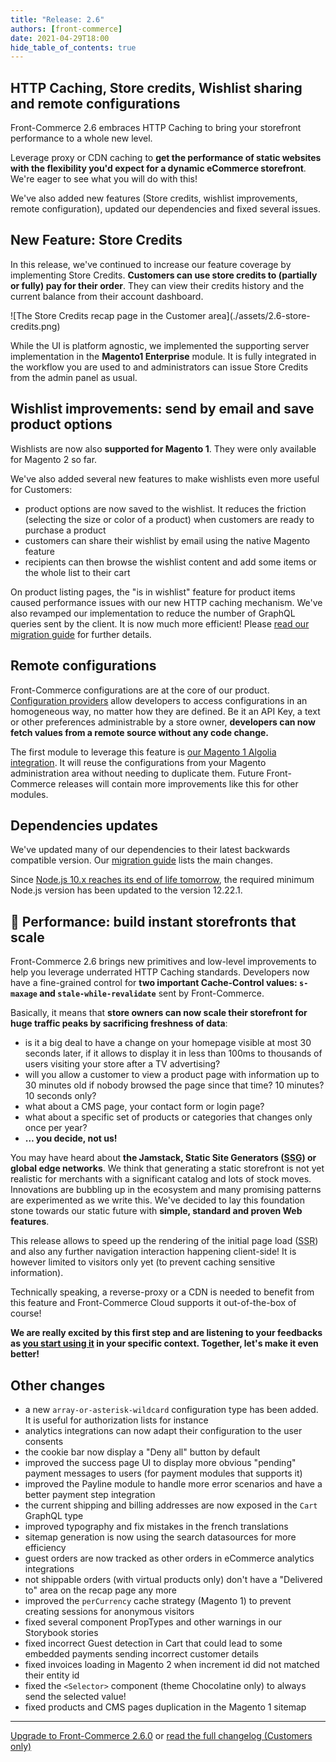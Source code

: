 ```yaml
---
title: "Release: 2.6"
authors: [front-commerce]
date: 2021-04-29T18:00
hide_table_of_contents: true
---
```


## HTTP Caching, Store credits, Wishlist sharing and remote configurations

Front-Commerce 2.6 embraces HTTP Caching to bring your storefront performance to
a whole new level.

Leverage proxy or CDN caching to **get the performance of static websites with
the flexibility you'd expect for a dynamic eCommerce storefront**. We're eager
to see what you will do with this!

We've also added new features (Store credits, wishlist improvements, remote
configuration), updated our dependencies and fixed several issues.

<!--truncate-->


## New Feature: Store Credits

In this release, we've continued to increase our feature coverage by
implementing Store Credits. **Customers can use store credits to (partially or
fully) pay for their order**. They can view their credits history and the
current balance from their account dashboard.

<div className="center">
  ![The Store Credits recap page in the Customer
  area](./assets/2.6-store-credits.png)
</div>

While the UI is platform agnostic, we implemented the supporting server
implementation in the **Magento1 Enterprise** module. It is fully integrated in
the workflow you are used to and administrators can issue Store Credits from the
admin panel as usual.

## Wishlist improvements: send by email and save product options

Wishlists are now also **supported for Magento 1**. They were only available for
Magento 2 so far.

We've also added several new features to make wishlists even more useful for
Customers:

- product options are now saved to the wishlist. It reduces the friction
  (selecting the size or color of a product) when customers are ready to
  purchase a product
- customers can share their wishlist by email using the native Magento feature
- recipients can then browse the wishlist content and add some items or the
  whole list to their cart

On product listing pages, the "is in wishlist" feature for product items caused
performance issues with our new HTTP caching mechanism. We've also revamped our
implementation to reduce the number of GraphQL queries sent by the client. It is
now much more efficient! Please
[read our migration guide](/docs/appendices/migration-guides#Wishlist-Provider)
for further details.

## Remote configurations

Front-Commerce configurations are at the core of our product.
[Configuration providers](/docs/advanced/server/configurations) allow developers
to access configurations in an homogeneous way, no matter how they are defined.
Be it an API Key, a text or other preferences administrable by a store owner,
**developers can now fetch values from a remote source without any code
change.**

The first module to leverage this feature is
[our Magento 1 Algolia integration](/docs/magento1/search-engine#Algolia). It
will reuse the configurations from your Magento administration area without
needing to duplicate them. Future Front-Commerce releases will contain more
improvements like this for other modules.

## Dependencies updates

We've updated many of our dependencies to their latest backwards compatible
version. Our
[migration guide](/docs/appendices/migration-guides#Updated-dependencies) lists
the main changes.

Since
[Node.js 10.x reaches its end of life tomorrow](https://nodejs.org/en/about/releases/),
the required minimum Node.js version has been updated to the version 12.22.1.

## 🚀 Performance: build instant storefronts that scale

Front-Commerce 2.6 brings new primitives and low-level improvements to help you
leverage underrated HTTP Caching standards. Developers now have a fine-grained
control for **two important Cache-Control values: `s-maxage` and
`stale-while-revalidate`** sent by Front-Commerce.

Basically, it means that **store owners can now scale their storefront for huge
traffic peaks by sacrificing freshness of data**:

- is it a big deal to have a change on your homepage visible at most 30 seconds
  later, if it allows to display it in less than 100ms to thousands of users
  visiting your store after a TV advertising?
- will you allow a customer to view a product page with information up to 30
  minutes old if nobody browsed the page since that time? 10 minutes? 10 seconds
  only?
- what about a CMS page, your contact form or login page?
- what about a specific set of products or categories that changes only once per
  year?
- **… you decide, not us!**

You may have heard about **the Jamstack, Static Site Generators
(<abbr title="Static Site Generators">SSG</abbr>) or global edge networks**. We
think that generating a static storefront is not yet realistic for merchants
with a significant catalog and lots of stock moves. Innovations are bubbling up
in the ecosystem and many promising patterns are experimented as we write this.
We've decided to lay this foundation stone towards our static future with
**simple, standard and proven Web features**.

This release allows to speed up the rendering of the initial page load
(<abbr title="Server Side Rendering">SSR</abbr>) and also any further navigation
interaction happening client-side! It is however limited to visitors only yet
(to prevent caching sensitive information).

Technically speaking, a reverse-proxy or a CDN is needed to benefit from this
feature and Front-Commerce Cloud supports it out-of-the-box of course!

**We are really excited by this first step and are listening to your feedbacks
as [you start using it](/docs/advanced/performance/cache-control-and-cdn) in
your specific context. Together, let's make it even better!**

## Other changes

- a new `array-or-asterisk-wildcard` configuration type has been added. It is
  useful for authorization lists for instance
- analytics integrations can now adapt their configuration to the user consents
- the cookie bar now display a "Deny all" button by default
- improved the success page UI to display more obvious "pending" payment
  messages to users (for payment modules that supports it)
- improved the Payline module to handle more error scenarios and have a better
  payment step integration
- the current shipping and billing addresses are now exposed in the `Cart`
  GraphQL type
- improved typography and fix mistakes in the french translations
- sitemap generation is now using the search datasources for more efficiency
- guest orders are now tracked as other orders in eCommerce analytics
  integrations
- not shippable orders (with virtual products only) don't have a "Delivered to"
  area on the recap page any more
- improved the `perCurrency` cache strategy (Magento 1) to prevent creating
  sessions for anonymous visitors
- fixed several component PropTypes and other warnings in our Storybook stories
- fixed incorrect Guest detection in Cart that could lead to some embedded
  payments sending incorrect customer details
- fixed invoices loading in Magento 2 when increment id did not matched their
  entity id
- fixed the `<Selector>` component (theme Chocolatine only) to always send the
  selected value!
- fixed products and CMS pages duplication in the Magento 1 sitemap

<hr />

<ChangelogFooter>

[Upgrade to Front-Commerce 2.6.0](/docs/appendices/migration-guides#2-5-0-gt-2-6-0)
or
[read the full changelog (Customers only)](https://gitlab.com/front-commerce/front-commerce/-/releases/2.6.0)

</ChangelogFooter>
